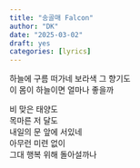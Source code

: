 ```yaml
---
title: "송골매 Falcon"
author: "DK"
date: "2025-03-02"
draft: yes
categories: [lyrics]
---
```


하늘에 구름 떠가네 보라색 그 향기도\
이 몸이 하늘이면 얼마나 좋을까

비 맞은 태양도\
목마른 저 달도\
내일의 문 앞에 서있네\
아무런 미련 없이\
그대 행복 위해 돌아설까나
